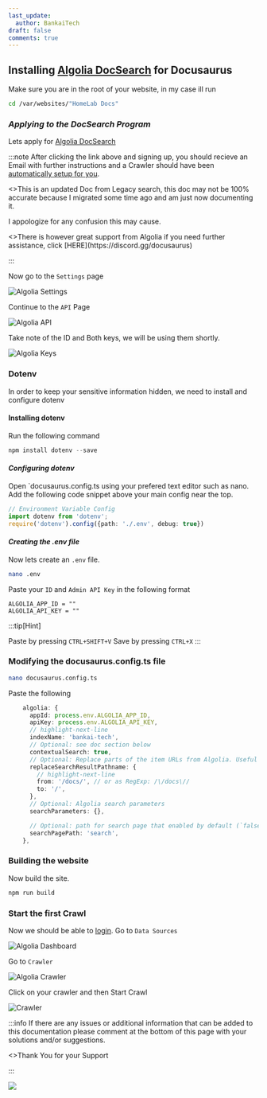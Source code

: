```yaml
---
last_update:
  author: BankaiTech
draft: false
comments: true
---
```

## **Installing [Algolia DocSearch](https://docusaurus.io/docs/search) for Docusaurus**

Make sure you are in the root of your website, in my case ill run
```bash
cd /var/websites/"HomeLab Docs"
```
### ***Applying to the DocSearch Program***
Lets apply for [Algolia DocSearch](https://docsearch.algolia.com/apply/)

:::note
After clicking the link above and signing up, you should recieve an Email with further instructions and a Crawler should have been [automatically setup for you](https://docsearch.algolia.com/docs/templates/#getting-started).

<p>
<>This is an updated Doc from Legacy search, this doc may not be 100% accurate because I migrated some time ago and am just now documenting it.</>
</p>
I appologize for any confusion this may cause.
<p>
<>There is however great support from Algolia if you need further assistance, click [HERE](https://discord.gg/docusaurus)</>
</p>
:::

Now go to the `Settings` page

![Algolia Settings](/img/Docusaurus/AlgoliaSettings.jpg)

Continue to the `API` Page

![Algolia API](/img/Docusaurus/AlgoliaAPI.jpg)

Take note of the ID and Both keys, we will be using them shortly.

![Algolia Keys](/img/Docusaurus/AlgoliaKeys.jpg)

### **Dotenv**
In order to keep your sensitive information hidden, we need to install and configure dotenv
#### Installing dotenv
Run the following command
```py
npm install dotenv --save
```
#### ***Configuring dotenv***
Open `docusaurus.config.ts using your prefered text editor such as nano.
Add the following code snippet above your main config near the top.
```ts
// Environment Variable Config
import dotenv from 'dotenv';
require('dotenv').config({path: './.env', debug: true})
```

#### ***Creating the .env file***
Now lets create an `.env` file.
```bash
nano .env
```
Paste your `ID` and `Admin API Key` in the following format
```editorconfig
ALGOLIA_APP_ID = ""
ALGOLIA_API_KEY = ""
```
:::tip[Hint]

Paste by pressing `CTRL+SHIFT+V`
Save by pressing `CTRL+X`
:::

### **Modifying the docusaurus.config.ts file**
```bash
nano docusaurus.config.ts
```
Paste the following
```ts title="Modify the highlighted lines if needed"
    algolia: {
      appId: process.env.ALGOLIA_APP_ID,
      apiKey: process.env.ALGOLIA_API_KEY,
      // highlight-next-line
      indexName: 'bankai-tech',
      // Optional: see doc section below
      contextualSearch: true,
      // Optional: Replace parts of the item URLs from Algolia. Useful when using the same search index for multiple deployments using a different baseUrl. You can use regexp or string in the `from` param. For example: localhost:3000 vs myCompany.com/docs
      replaceSearchResultPathname: {
        // highlight-next-line
        from: '/docs/', // or as RegExp: /\/docs\//
        to: '/',
      },
      // Optional: Algolia search parameters
      searchParameters: {},

      // Optional: path for search page that enabled by default (`false` to disable it)
      searchPagePath: 'search',
    },
```

### **Building the website**
Now build the site.
```py
npm run build
```

### **Start the first Crawl**
Now we should be able to [login](https://dashboard.algolia.com/).
Go to `Data Sources`

![Algolia Dashboard](/img/Docusaurus/Algolia_Dashboard.png)

Go to `Crawler`

![Algolia Crawler](/img/Docusaurus/Algolia_Crawler.png)

Click on your crawler and then Start Crawl

![Crawler](/img/Docusaurus/Crawl.png)

:::info
If there are any issues or additional information that can be added to this documentation please comment at the bottom of this page with your solutions and/or suggestions.
<p>
<>Thank You for your Support</>
</p>
:::

<a href="https://www.buymeacoffee.com/BankaiTech"><img src="https://img.buymeacoffee.com/button-api/?text=Buy me a beer&emoji=🍺&slug=BankaiTech&button_colour=FFDD00&font_colour=000000&font_family=Cookie&outline_colour=000000&coffee_colour=ffffff" /></a>
